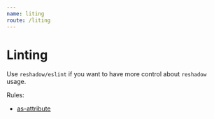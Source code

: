 ```yaml
---
name: liting
route: /liting
---
```


# Linting

Use `reshadow/eslint` if you want to have more control about `reshadow` usage.

Rules:
- [as-attribute](src/eslint/rules/as-attribute/index.js)
